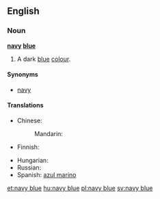 ==English==

===Noun===
'''[[navy]] [[blue]]'''

# {{color}} A dark [[blue]] [[color|colour]].
#: {{color panel|2=000080}}

====Synonyms====
* [[navy]]

====Translations====
{{trans-top|a dark blue color}}
* Chinese:
*: Mandarin: {{t-|cmn|藏青|tr=Zàngqīng|sc=Hani}}
* Finnish: {{t-|fi|laivastonsininen}}
{{trans-mid}}
* Hungarian: {{t+|hu|tengerészkék}}
* Russian: {{t+|ru|синий|tr=sínij}}
* Spanish: [[azul marino]] {{m}}
{{trans-bottom}}

[[et:navy blue]]
[[hu:navy blue]]
[[pl:navy blue]]
[[sv:navy blue]]